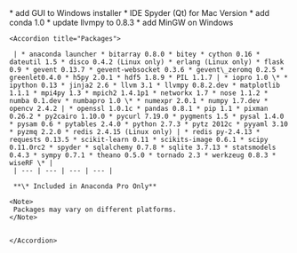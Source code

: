 <Update label="Anaconda 1.1.0 (Oct 05, 2012)" description="">
    * add GUI to Windows installer
    * IDE Spyder (Qt) for Mac Version
    * add conda 1.0
    * update llvmpy to 0.8.3
    * add MinGW on Windows
    
    <Accordion title="Packages">
    
     | * anaconda launcher * bitarray 0.8.0 * bitey * cython 0.16 * dateutil 1.5 * disco 0.4.2 (Linux only) * erlang (Linux only) * flask 0.9 * gevent 0.13.7 * gevent-websocket 0.3.6 * gevent\_zeromq 0.2.5 * greenlet0.4.0 * h5py 2.0.1 * hdf5 1.8.9 * PIL 1.1.7 | * iopro 1.0 \* * ipython 0.13 * jinja2 2.6 * llvm 3.1 * llvmpy 0.8.2.dev * matplotlib 1.1.1 * mpi4py 1.3 * mpich2 1.4.1p1 * networkx 1.7 * nose 1.1.2 * numba 0.1.dev * numbapro 1.0 \* * numexpr 2.0.1 * numpy 1.7.dev * opencv 2.4.2 | * openssl 1.0.1c * pandas 0.8.1 * pip 1.1 * pixman 0.26.2 * py2cairo 1.10.0 * pycurl 7.19.0 * pygments 1.5 * pysal 1.4.0 * pysam 0.6 * pytables 2.4.0 * python 2.7.3 * pytz 2012c * pyyaml 3.10 * pyzmq 2.2.0 * redis 2.4.15 (Linux only) | * redis py-2.4.13 * requests 0.13.5 * scikit-learn 0.11 * scikits-image 0.6.1 * scipy 0.11.0rc2 * spyder * sqlalchemy 0.7.8 * sqlite 3.7.13 * statsmodels 0.4.3 * sympy 0.7.1 * theano 0.5.0 * tornado 2.3 * werkzeug 0.8.3 * wiseRF \* |
     | --- | --- | --- | --- |
     
     **\* Included in Anaconda Pro Only**
     
    <Note>
     Packages may vary on different platforms.
    </Note>
    
    
    </Accordion>
</Update>